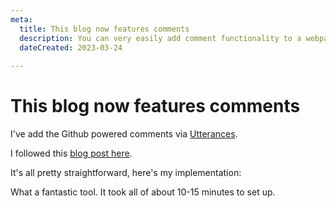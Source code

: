 ```yaml
---
meta:
  title: This blog now features comments
  description: You can very easily add comment functionality to a webpage via the Github-powered Utterances plugin.
  dateCreated: 2023-03-24
 
---
```




# This blog now features comments

I've add the Github powered comments via [Utterances](https://utteranc.es/). 

I followed this [blog post here](https://abba.dev/blog/blog-comments-with-utterances). 

It's all pretty straightforward, here's my implementation:

<GithubPermalinkRsc permalink="https://github.com/dwjohnston/blacksheepcode/blob/8fc3914515be265e55b13823be5e97b4edfb0206/src/components/PostComments/PostComments.tsx#L1-L51"/>

What a fantastic tool. It took all of about 10-15 minutes to set up. 

